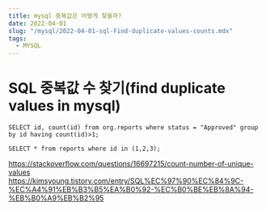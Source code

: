 ```yaml
---
title: mysql 중복값은 어떻게 찾을까?
date: 2022-04-01
slug: "/mysql/2022-04-01-sql-Find-duplicate-values-counts.mdx"
tags:
  - MYSQL
---
```


# SQL 중복값 수 찾기(find duplicate values in mysql)

```
SELECT id, count(id) from org.reports where status = "Approved" group by id having count(id)>1;

SELECT * from reports where id in (1,2,3);
```
https://stackoverflow.com/questions/16697215/count-number-of-unique-values
https://kimsyoung.tistory.com/entry/SQL%EC%97%90%EC%84%9C-%EC%A4%91%EB%B3%B5%EA%B0%92-%EC%B0%BE%EB%8A%94-%EB%B0%A9%EB%B2%95
